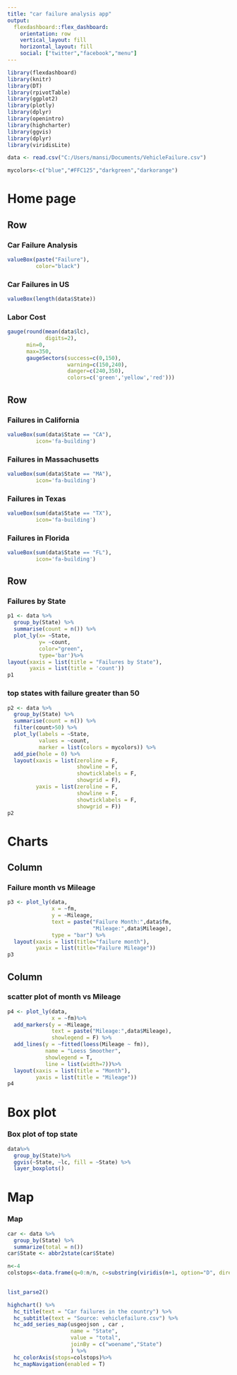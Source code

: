 ---
title: "car failure analysis app"
output: 
  flexdashboard::flex_dashboard:
    orientation: row
    vertical_layout: fill
    horizontal_layout: fill
    social: ["twitter","facebook","menu"]
---

```{r setup, include=FALSE}
library(flexdashboard)
library(knitr)
library(DT)
library(rpivotTable)
library(ggplot2)
library(plotly)
library(dplyr)
library(openintro)
library(highcharter)
library(ggvis)
library(dplyr)
library(viridisLite)

```

```{r}
data <- read.csv("C:/Users/mansi/Documents/VehicleFailure.csv")
```

```{r}
mycolors<-c("blue","#FFC125","darkgreen","darkorange") 
```

Home page
===============================================

Row
-----------------------------------------------
### Car Failure Analysis
```{r}
valueBox(paste("Failure"),
         color="black")
```
 
### Car Failures in US
```{r}
valueBox(length(data$State))
```

### **Labor Cost**
```{r}
gauge(round(mean(data$lc),
            digits=2),
      min=0,
      max=350,
      gaugeSectors(success=c(0,150),
                   warning=c(150,240),
                   danger=c(240,350),
                   colors=c('green','yellow','red')))
```

Row
---------------------------------------

### Failures in California
```{r}
valueBox(sum(data$State == "CA"),
         icon='fa-building')
```

### Failures in Massachusetts
```{r}
valueBox(sum(data$State == "MA"),
         icon='fa-building')
```

### Failures in Texas
```{r}
valueBox(sum(data$State == "TX"),
         icon='fa-building')
```

### Failures in Florida
```{r}
valueBox(sum(data$State == "FL"),
         icon='fa-building')
```

Row
------------------------------------------------------------------------

### Failures by State
```{r}
p1 <- data %>%
  group_by(State) %>%
  summarise(count = n()) %>%
  plot_ly(x= ~State,
          y= ~count,
          color="green",
          type='bar')%>%
layout(xaxis = list(title = "Failures by State"),
       yaxis = list(title = 'count'))
p1
```

### top states with failure greater than 50
```{r}
p2 <- data %>%
  group_by(State) %>%
  summarise(count = n()) %>%
  filter(count>50) %>%
  plot_ly(labels = ~State,
          values = ~count,
          marker = list(colors = mycolors)) %>%
  add_pie(hole = 0) %>%
  layout(xaxis = list(zeroline = F,
                      showline = F,
                      showticklabels = F,
                      showgrid = F),
         yaxis = list(zeroline = F,
                      showline = F,
                      showticklabels = F,
                      showgrid = F))
p2
```

Charts
===========================================================================================

Column
---------------------------------------------------------------------------------------
### Failure month vs Mileage
```{r}
p3 <- plot_ly(data,
              x = ~fm,
              y = ~Mileage,
              text = paste("Failure Month:",data$fm,
                           "Mileage:",data$Mileage),
              type = "bar") %>%
  layout(xaxis = list(title="failure month"),
         yaxix = list(title="Failure Mileage"))
p3
```

Column
-------------------------------------------------------------------------------------

### scatter plot of month vs Mileage
```{r}
p4 <- plot_ly(data, 
              x = ~fm)%>%
  add_markers(y = ~Mileage,
              text = paste("Mileage:",data$Mileage),
              showlegend = F) %>%
  add_lines(y = ~fitted(loess(Mileage ~ fm)),
            name = "Loess Smoother",
            showlegend = T,
            line = list(width=7))%>%
  layout(xaxis = list(title = "Month"),
         yaxis = list(title = "Mileage"))
p4
```

Box plot
==================================================================

### Box plot of top state
```{r}
data%>%
  group_by(State)%>%
  ggvis(~State, ~lc, fill = ~State) %>%
  layer_boxplots()
```


Map
===================================================================

### Map
```{r}
car <- data %>%
  group_by(State) %>%
  summarize(total = n())
car$State <- abbr2state(car$State)

n<-4
colstops<-data.frame(q=0:n/n, c=substring(viridis(n+1, option="D", direction=-1), 0, 7))%>%

  
list_parse2()

highchart() %>%
  hc_title(text = "Car failures in the country") %>%
  hc_subtitle(text = "Source: vehiclefailure.csv") %>%
  hc_add_series_map(usgeojson , car , 
                    name = "State",
                    value = "total",
                    joinBy = c("woename","State")
                    ) %>%
  hc_colorAxis(stops=colstops)%>%
  hc_mapNavigation(enabled = T)
  

```

